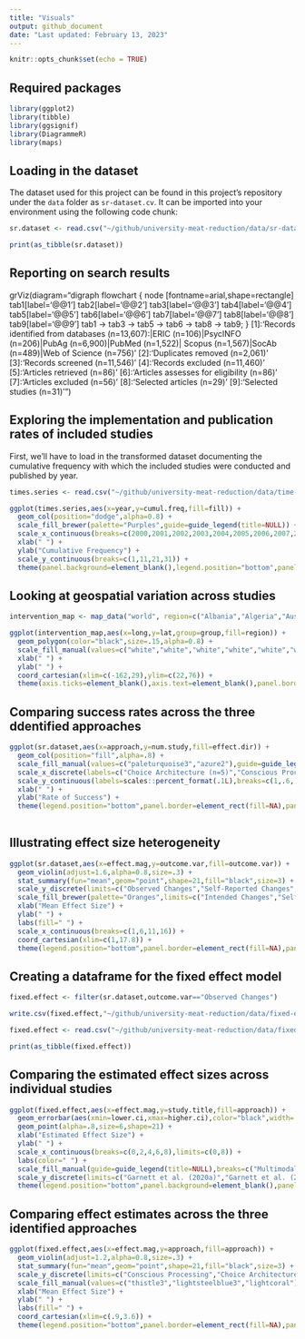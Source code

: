 ```yaml
---
title: "Visuals"
output: github_document
date: "Last updated: February 13, 2023"
---
```


```r
knitr::opts_chunk$set(echo = TRUE)
```

## Required packages

```r
library(ggplot2)
library(tibble)
library(ggsignif)
library(DiagrammeR)
library(maps)
```

## Loading in the dataset

The dataset used for this project can be found in this project's repository under the `data` folder as `sr-dataset.cv`. It can be imported into your environment using the following code chunk:

```r
sr.dataset <- read.csv("~/github/university-meat-reduction/data/sr-dataset.csv")

print(as_tibble(sr.dataset))
```

## Reporting on search results

grViz(diagram="digraph flowchart {
      node [fontname=arial,shape=rectangle]
      tab1[label='@@1']
      tab2[label='@@2']
      tab3[label='@@3']
      tab4[label='@@4']
      tab5[label='@@5']
      tab6[label='@@6']
      tab7[label='@@7']
      tab8[label='@@8']
      tab9[label='@@9']
      tab1 -> tab3 -> tab5 -> tab6 -> tab8 -> tab9;
    }
      [1]:'Records identified from databases (n=13,607):|ERIC (n=106)|PsycINFO (n=206)|PubAg (n=6,900)|PubMed (n=1,522)| Scopus (n=1,567)|SocAb (n=489)|Web of Science (n=756)'
      [2]:'Duplicates removed (n=2,061)'
      [3]:'Records screened (n=11,546)'
      [4]:'Records excluded (n=11,460)'
      [5]:'Articles retrieved (n=86)'
      [6]:'Articles assesses for eligibility (n=86)'
      [7]:'Articles excluded (n=56)'
      [8]:'Selected articles (n=29)'
      [9]:'Selected studies (n=31)'
    ")

## Exploring the implementation and publication rates of included studies

First, we'll have to load in the transformed dataset documenting the cumulative frequency with which the included studies were conducted and published by year.

```r
times.series <- read.csv("~/github/university-meat-reduction/data/time-series.csv")
```


```r
ggplot(times.series,aes(x=year,y=cumul.freq,fill=fill)) +
  geom_col(position="dodge",alpha=0.8) +
  scale_fill_brewer(palette="Purples",guide=guide_legend(title=NULL)) +
  scale_x_continuous(breaks=c(2000,2001,2002,2003,2004,2005,2006,2007,2008,2009,2010,2011,2012,2013,2014,2015,2016,2017,2018,2019,2020,2021)) +
  xlab(" ") +
  ylab("Cumulative Frequency") +
  scale_y_continuous(breaks=c(1,11,21,31)) +
  theme(panel.background=element_blank(),legend.position="bottom",panel.border=element_rect(fill=NA))
```

## Looking at geospatial variation across studies

```r
intervention_map <- map_data("world", region=c("Albania","Algeria","Austria","Belarus","Belgium","Bosnia and Herzegovina","Bulgaria","Chad","Croatia","Czech Republic","Denmark","Egypt","Eritrea","Estonia","Finland","France","Germany","Greece","Hungary","Iceland","Ireland","Latvia","Libya","Lithuania","Luxembourg","Mali","Mauritania","Mexico","Moldova","Montenegro","Morocco","Netherlands","Niger","North Macedonia","Poland","Portugal","Romania","Russia","Serbia","Slovakia","Slovenia","Sudan","Switzerland","Tunisia","Turkey","Ukraine","Canada","Norway","Spain","Italy","Sweden","UK","USA"))
```


```r
ggplot(intervention_map,aes(x=long,y=lat,group=group,fill=region)) +
  geom_polygon(color="black",size=.15,alpha=0.8) +
  scale_fill_manual(values=c("white","white","white","white","white","white","white","white","white","white","white","white","white","white","white","white","white","white","white","white","white","white","white","white","white","white","white","white","white","white","white","white","white","white","white","white","white","white","white","white","white","white","white","white","white","white","lavender","lavender","lavender","lightslateblue","lightslateblue","slateblue","slateblue4"),limits=c("Albania","Algeria","Austria","Belarus","Belgium","Bosnia and Herzegovina","Bulgaria","Chad","Croatia","Czech Republic","Denmark","Egypt","Eritrea","Estonia","Finland","France","Germany","Greece","Hungary","Iceland","Ireland","Latvia","Libya","Lithuania","Luxembourg","Mali","Mauritania","Mexico","Moldova","Montenegro","Morocco","Netherlands","Niger","North Macedonia","Poland","Portugal","Romania","Russia","Serbia","Slovakia","Slovenia","Sudan","Switzerland","Tunisia","Turkey","Ukraine","Canada","Norway","Spain","Italy","Sweden","UK","USA"),breaks=c("Albania","Algeria","Austria","Belarus","Belgium","Bosnia and Herzegovina","Bulgaria","Chad","Croatia","Czech Republic","Denmark","Egypt","Eritrea","Estonia","Finland","France","Germany","Greece","Hungary","Iceland","Ireland","Latvia","Libya","Lithuania","Luxembourg","Mali","Mauritania","Mexico","Moldova","Montenegro","Morocco","Netherlands","Niger","North Macedonia","Poland","Portugal","Romania","Russia","Serbia","Slovakia","Slovenia","Sudan","Switzerland","Tunisia","Turkey","Ukraine","Canada","Norway","Spain","Italy","Sweden","UK","USA"),labels=c("Albania\n(n=0)","Algeria\n(n=0)","Austria\n(n-0)","Belarus\n(n=0)","Belgium\n(n=0)","Bosnia and Herzegovina\n(n=0)","Bulgaria\n(n=0)","Chad\n(n=0)","Croatia\n(n=0)","Czech Republic\n(n=0)","Denmark\n(n=0)","Egypt\n(n=0)","Eritrea\n(n=0)","Estonia\n(n=0)","Finland\n(n=0)","France\n(n=0)","Germany\n(n=0)","Greece\n(n=0)","Hungary\n(n=0)","Iceland\n(n=0)","Ireland\n(n=0)","Latvia\n(n=0)","Libya\n(n=0)","Lithuania\n(n=0)","Luxembourg\n(n=0)","Mali\n(n=0)","Mauritania\n(n=0)","Mexico\n(n=0)","Moldova\n(n=0)","Montenegro\n(n=0)","Morocco\n(n=0)","Netherlands\n(n=0)","Niger\n(n=0)","North Macedonia\n(n=0)","Poland\n(n=0)","Portugal\n(n=0)","Romania\n(n=0)","Russia\n(n=0)","Serbia\n(n=0)","Slovakia\n(n=0)","Slovenia\n(n=0)","Sudan\n(n=0)","Switzerland\n(n=0)","Tunisia\n(n=0)","Turkey\n(n=0)","Ukraine\n(n=0)","Canada\n(n=1)","Norway\n(n=1)","Spain\n(n=1)","Italy\n(n=3)","Sweden\n(n=3)","UK\n(n=7)","USA\n(n=15)"),guide=guide_legend(title=NULL,nrow=2)) +
  xlab(" ") + 
  ylab(" ") +
  coord_cartesian(xlim=c(-162,29),ylim=c(22,76)) +
  theme(axis.ticks=element_blank(),axis.text=element_blank(),panel.border=element_rect(fill=NA),legend.position="bottom",panel.grid=element_blank(),panel.background=element_rect(fill="aliceblue"))
```

## Comparing success rates across the three ddentified approaches

```r
ggplot(sr.dataset,aes(x=approach,y=num.study,fill=effect.dir)) + 
  geom_col(position="fill",alpha=.8) + 
  scale_fill_manual(values=c("paleturquoise3","azure2"),guide=guide_legend(title=NULL)) +
  scale_x_discrete(labels=c("Choice Architecture (n=5)","Conscious Processing (n=16)","Multimodal (n=10)")) +
  scale_y_continuous(labels=scales::percent_format(.1L),breaks=c(1,.6,.437,0)) +
  xlab(" ") + 
  ylab("Rate of Success") +
  theme(legend.position="bottom",panel.border=element_rect(fill=NA),panel.background=element_blank())
  
```

## Illustrating effect size heterogeneity

```r
ggplot(sr.dataset,aes(x=effect.mag,y=outcome.var,fill=outcome.var)) +
  geom_violin(adjust=1.6,alpha=0.8,size=.3) + 
  stat_summary(fun="mean",geom="point",shape=21,fill="black",size=3) +
  scale_y_discrete(limits=c("Observed Changes","Self-Reported Changes","Intended Changes")) +
  scale_fill_brewer(palette="Oranges",limits=c("Intended Changes","Self-Reported Changes","Observed Changes"),breaks=c("Observed Changes","Self-Reported Changes","Intended Changes"),labels=c("Observed Changes (n=17)","Self-Reported Changes (n=10)","Intended Changes (n=4)")) +
  xlab("Mean Effect Size") + 
  ylab(" ") +
  labs(fill=" ") +
  scale_x_continuous(breaks=c(1,6,11,16)) +
  coord_cartesian(xlim=c(1,17.8)) +
  theme(legend.position="bottom",panel.border=element_rect(fill=NA),panel.background=element_blank(),axis.ticks.y=element_blank(),axis.text.y=element_blank(),panel.grid.minor=element_blank())
```


## Creating a dataframe for the fixed effect model

```r
fixed.effect <- filter(sr.dataset,outcome.var=="Observed Changes")
```

```r
write.csv(fixed.effect,"~/github/university-meat-reduction/data/fixed-effect.csv")
```


```r
fixed.effect <- read.csv("~/github/university-meat-reduction/data/fixed-effect.csv")

print(as_tibble(fixed.effect))
```

## Comparing the estimated effect sizes across individual studies

```r
ggplot(fixed.effect,aes(x=effect.mag,y=study.title,fill=approach)) + 
  geom_errorbar(aes(xmin=lower.ci,xmax=higher.ci),color="black",width=.2,size=.3) +
  geom_point(alpha=.8,size=6,shape=21) + 
  xlab("Estimated Effect Size") + 
  ylab(" ") + 
  scale_x_continuous(breaks=c(0,2,4,6,8),limits=c(0,8)) +
  labs(color=" ") +
  scale_fill_manual(guide=guide_legend(title=NULL),breaks=c("Multimodal","Choice Architecture","Conscious Processing"),values=c("thistle3","lightsteelblue3","lightcoral"),labels=c("Multimodal (n=8)","Choice Architecture (n=5)","Conscious Processing (n=4)")) +
  scale_y_discrete(limits=c("Garnett et al. (2020a)","Garnett et al. (2021)","Brunner et al. (2018)","Schwitzgebel, Cokelet, & Singer (2020)","Malan (2020)","Larner et al. (2021)","Kurz (2018)","Garnett et al. (2019)","Jalil, Tasoff, & Bustamante (2020)","Turnwald & Crum (2019)","Cerezo-Prieto & Frutos-Esteban (2021)","Piester et al. (2020a)","Piester et al. (2020b)","Slapø & Karevold (2019)","Andersson & Nelander (2021)","Michels et al. (2008)","Garnett et al. (2020b)")) + 
  theme(legend.position="bottom",panel.background=element_blank(),panel.border=element_rect(fill=NA),panel.grid.minor=element_blank())
```

## Comparing effect estimates across the three identified approaches

```r
ggplot(fixed.effect,aes(x=effect.mag,y=approach,fill=approach)) +
  geom_violin(adjust=1.2,alpha=0.8,size=.3) + 
  stat_summary(fun="mean",geom="point",shape=21,fill="black",size=3) +
  scale_y_discrete(limits=c("Conscious Processing","Choice Architecture","Multimodal")) +
  scale_fill_manual(values=c("thistle3","lightsteelblue3","lightcoral"),breaks=c("Multimodal","Choice Architecture","Conscious Processing"),labels=c("Multimodal (n=8)","Choice Architecture (n=5)","Conscious Processing (n=4)")) +
  xlab("Mean Effect Size") + 
  ylab(" ") +
  labs(fill=" ") +
  coord_cartesian(xlim=c(.9,3.6)) +
  theme(legend.position="bottom",panel.border=element_rect(fill=NA),panel.background=element_blank(),axis.ticks.y=element_blank(),axis.text.y=element_blank(),panel.grid.minor=element_blank())
```

